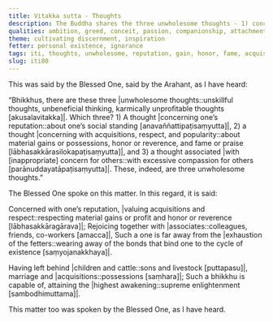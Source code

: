 ```yaml
---
title: Vitakka sutta - Thoughts
description: The Buddha shares the three unwholesome thoughts - 1) concerning one’s reputation, 2) concerning acquisitions, respect, and popularity, and 3) associated with inappropriate concern for others.
qualities: ambition, greed, conceit, passion, companionship, attachment, giving up
theme: cultivating discernment, inspiration
fetter: personal existence, ignorance
tags: iti, thoughts, unwholesome, reputation, gain, honor, fame, acquisitions, respect, popularity, compassion, iti50-99
slug: iti80
---
```


This was said by the Blessed One, said by the Arahant, as I have heard:

“Bhikkhus, there are these three |unwholesome thoughts::unskillful thoughts, unbeneficial thinking, karmically unprofitable thoughts [akusalavitakka]|. Which three? 1) A thought |concerning one’s reputation::about one’s social standing [anavaññattipaṭisaṃyutta]|, 2) a thought |concerning with acquisitions, respect, and popularity::about material gains or possessions, honor or reverence, and fame or praise [lābhasakkārasilokapaṭisaṃyutta]|, and 3) a thought associated |with [inappropriate] concern for others::with excessive compassion for others [parānuddayatāpaṭisaṃyutta]|. These, indeed, are three unwholesome thoughts.”

The Blessed One spoke on this matter. In this regard, it is said:

Concerned with one’s reputation,
|valuing acquisitions and respect::respecting material gains or profit and honor or reverence [lābhasakkāragārava]|;
Rejoicing together with |associates::colleagues, friends, co-workers [amacca]|,
Such a one is far away from the |exhaustion of the fetters::wearing away of the bonds that bind one to the cycle of existence [saṃyojanakkhaya]|.

Having left behind |children and cattle::sons and livestock [puttapasu]|,
marriage and |acquisitions::possessions [saṃhara]|;
Such a bhikkhu is capable of,
attaining the |highest awakening::supreme enlightenment [sambodhimuttama]|.

This matter too was spoken by the Blessed One, as I have heard.